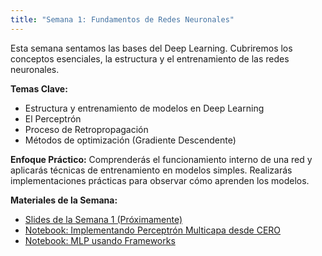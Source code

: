 ```yaml
---
title: "Semana 1: Fundamentos de Redes Neuronales"
---
```

Esta semana sentamos las bases del Deep Learning. Cubriremos los conceptos esenciales, la estructura y el entrenamiento de las redes neuronales.

**Temas Clave:**

* Estructura y entrenamiento de modelos en Deep Learning
* El Perceptrón
* Proceso de Retropropagación
* Métodos de optimización (Gradiente Descendente)

**Enfoque Práctico:** Comprenderás el funcionamiento interno de una red y aplicarás técnicas de entrenamiento en modelos simples. Realizarás implementaciones prácticas para observar cómo aprenden los modelos.

**Materiales de la Semana:**

* [Slides de la Semana 1 (Próximamente)](slides/slides_semana_1.html) 
* [Notebook: Implementando Perceptrón Multicapa desde CERO](notebooks/Nb_1a_Implementando_un_Perceptron_Multicapa_MLP_desde_CERO.html)
* [Notebook: MLP usando Frameworks](notebooks/Nb_1b_Implementando_un_Percentron_Multiplicapa_MLP_usando_frameworks.html) 